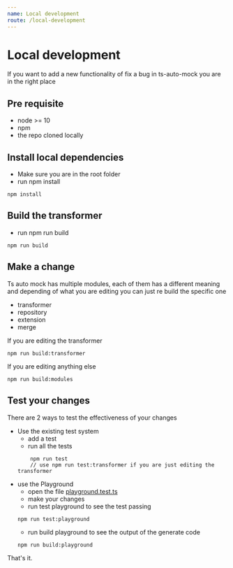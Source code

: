 ```yaml
---
name: Local development
route: /local-development
---
```


# Local development

If you want to add a new functionality of fix a bug in ts-auto-mock you are in the right place

## Pre requisite
- node >= 10
- npm
- the repo cloned locally

## Install local dependencies
- Make sure you are in the root folder
- run npm install
```
npm install
```

## Build the transformer
- run npm run build
```
npm run build
```

## Make a change
Ts auto mock has multiple modules, each of them has a different meaning and depending of what you are editing you can just re build the specific one
- transformer
- repository
- extension
- merge

If you are editing the transformer

```
npm run build:transformer
```

If you are editing anything else
```
npm run build:modules
```

## Test your changes
There are 2 ways to test the effectiveness of your changes
- Use the existing test system
    - add a test
    - run all the tests
    ```
        npm run test
        // use npm run test:transformer if you are just editing the transformer
    ```
- use the Playground
    - open the file [playground.test.ts](https://github.com/Typescript-TDD/ts-auto-mock/blob/master/test/playground/playground.test.ts)
    - make your changes
    - run test playground to see the test passing
    ```
    npm run test:playground
    ```
    - run build playground to see the output of the generate code
    ```
    npm run build:playground
    ```

That's it.